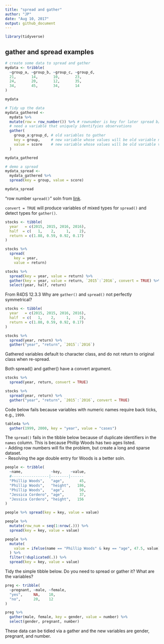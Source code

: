 ```yaml
---
title: "spread and gather"
author: "JP"
date: "Aug 10, 2017"
output: github_document
---
```


```r
library(tidyverse)
```

## gather and spread examples
```r
# create some data to spread and gather
mydata <- tribble(
  ~group_a, ~group_b, ~group_c, ~group_d, 
  21,       14,       10,       23,
  24,       20,       12,       35,
  34,       45,       34,       14
)

mydata

# Tidy up the data
mydata_gathered <- 
  mydata %>% 
  mutate(row = row_number()) %>% # rownumber is key for later spread b/c you
  # need a variable that uniquely identifyies observations
  gather(
    group_a:group_d, # old variables to gather
    key = group,     # new variable whose values will be old variable names
    value = score    # new variable whose values will be old variable values
  ) 

mydata_gathered
```

```r
# demo a spread
mydata_spread <- 
  mydata_gathered %>% 
  spread(key = group, value = score)

mydata_spread
```

"row number `spread()`" soln from [link](https://stackoverflow.com/questions/25960394/spread-with-data-frame-tibble-with-duplicate-identifiers).

`convert = TRUE` will produce variables of mixed types for `spread()` and detect types for `gather()`.

```r
stocks <- tibble(
  year   = c(2015, 2015, 2016, 2016),
  half  = c(   1,    2,     1,    2),
  return = c(1.88, 0.59, 0.92, 0.17)
)

stocks %>% 
  spread(
    key = year, 
    value = return) 

stocks %>% 
  spread(key = year, value = return) %>% 
  gather(key = year, value = return, `2015`:`2016`, convert = TRUE) %>% 
  select(year, half, return)
```

From R4DS 12.3.3 
Why are `gather()` and `spread()` not perfectly symmetrical?
```r
stocks <- tibble(
  year   = c(2015, 2015, 2016, 2016),
  half  = c(   1,    2,     1,    2),
  return = c(1.88, 0.59, 0.92, 0.17)
)

stocks %>% 
  spread(year, return) %>% 
  gather("year", "return", `2015`:`2016`)
```

Gathered variables default to character class, and do not return to original class when re-spread.  

Both spread() and gather() have a convert argument.
```r
stocks %>% 
  spread(year, return, convert = TRUE) 

stocks %>% 
  spread(year, return) %>% 
  gather("year", "return", `2015`:`2016`, convert = TRUE) 
```

Code below fails because variables with numeric names require back ticks, e.g., `1999`.
```r
table4a %>% 
  gather(1999, 2000, key = "year", value = "cases")
```


The `spread()` fails in the tibble below because of duplicate identifiers in the `names` column. This is because  Phillip Woods has two ages listed.  
- Adding row numbers will fix the problem, but create a long and sparse dataset.  
- Resolving the age double entry for Woods is a better soln. 
```r
people <- tribble(
  ~name,             ~key,    ~value,
  #-----------------|--------|------
  "Phillip Woods",   "age",       45,
  "Phillip Woods",   "height",   186,
  "Phillip Woods",   "age",       50,
  "Jessica Cordero", "age",       37,
  "Jessica Cordero", "height",   156
)
```

```r
people %>% spread(key = key, value = value)
```

```r
people %>% 
  mutate(row_num = seq(1:nrow(.))) %>% 
  spread(key = key, value = value)

people %>% 
  mutate(
    value = ifelse(name == "Phillip Woods" & key == "age", 47.5, value)
  ) %>% 
  filter(!duplicated(.)) %>% 
  spread(key = key, value = value)
```

Tidy the simple tibble below. Do you need to spread or gather it? What are the variables?
```r
preg <- tribble(
  ~pregnant, ~male, ~female,
  "yes",     NA,    10,
  "no",      20,    12
)

preg %>% 
  gather(male, female, key = gender, value = number) %>% 
  select(gender, pregnant, number)
```

These data can be tidied via a gather and the new variables are gender, pregnant, and number. 
